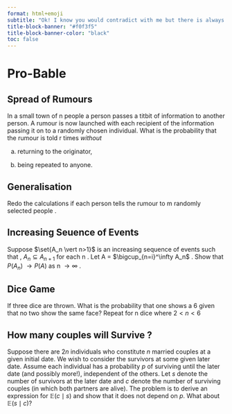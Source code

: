 ```yaml
---
format: html+emoji
subtitle: "Ok! I know you would contradict with me but there is always a probability that *I am God*"
title-block-banner: "#f0f3f5"
title-block-banner-color: "black"
toc: false
---
```

# Pro-Bable {.unnumbered}
:::{.callout-note collapse="false"}
## Spread of Rumours
In a small town of n people a person passes a titbit
of information to another person. A rumour is now launched with each recipient of the information passing it on to a randomly chosen individual. What
is the probability that the rumour is told r times $\textit{without}$ 
 
(a) returning to the originator,
 
(b) being repeated to anyone.

:::{.callout-tip collapse="true"}
## Generalisation

Redo the calculations if
each person tells the rumour to m randomly selected people .
:::
:::

:::{.callout-note collapse="false"}
## Increasing Seuence of Events

 Suppose $\set{A_n \vert n>1}$ is an increasing
 sequence of events such that , $A_n \subseteq A_{n+1}$ for each n . Let A = $\bigcup_{n=i}^\infty A_n$ .  Show that
 $P(A_n)$ $\rightarrow P(A)$ as n $\rightarrow \infty$ .
:::

:::{.callout-note collapse="false"}
## Dice Game

 If three dice are thrown. What is the probability that one shows a
 6 given that no two show the same face? Repeat for n dice where $2 < n < 6$
:::

:::{.callout-note collapse="false"}
## How many couples will Survive ?

Suppose there are $2n$ individuals who constitute $n$ married couples at a given initial date. We wish to consider the survivors at some given later date. Assume each individual has a probability $p$ of surviving until the later date (and possibly more!), independent of the others. Let $s$ denote the number of survivors at the later date and $c$ denote the number of surviving couples (in which both partners are alive). The problem is to derive an expression for $\mathbb{E}(c \mid s)$ and show that it does not depend on $p$. What about $\mathbb{E}(s \mid c)$? 

:::

